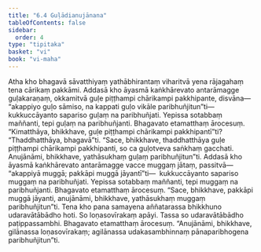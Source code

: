 ```yaml
---
title: "6.4 Guḷādianujānana"
tableOfContents: false
sidebar:
  order: 4
type: "tipitaka"
basket: "vi"
book: "vi-maha"
---
```



<DynamicBreadcrumb />

<Division number="272" book="vi-maha" e="ch" v="3" p="303">

<Paragraph number="1248" book="vi-maha">
Atha kho bhagavā sāvatthiyaṃ yathābhirantaṃ viharitvā yena rājagahaṃ tena cārikaṃ pakkāmi. Addasā kho āyasmā kaṅkhārevato antarāmagge guḷakaraṇaṃ, okkamitvā guḷe piṭṭhampi chārikampi pakkhipante, disvāna—  “akappiyo guḷo sāmiso, na kappati guḷo vikāle paribhuñjitun”ti—  kukkuccāyanto sapariso guḷaṃ na paribhuñjati. Yepissa sotabbaṃ maññanti, tepi guḷaṃ na paribhuñjanti. Bhagavato etamatthaṃ ārocesuṃ. “Kimatthāya, bhikkhave, guḷe piṭṭhampi chārikampi pakkhipantī”ti? “Thaddhatthāya, bhagavā”ti. “Sace, bhikkhave, thaddhatthāya guḷe piṭṭhampi chārikampi pakkhipanti, so ca guḷotveva saṅkhaṃ gacchati. Anujānāmi, bhikkhave, yathāsukhaṃ guḷaṃ paribhuñjitun”ti.
</Paragraph>

<Paragraph number="1249" book="vi-maha">
Addasā kho āyasmā kaṅkhārevato antarāmagge vacce muggaṃ jātaṃ, passitvā—  “akappiyā muggā; pakkāpi muggā jāyantī”ti—  kukkuccāyanto sapariso muggaṃ na paribhuñjati. Yepissa sotabbaṃ maññanti, tepi muggaṃ na paribhuñjanti. Bhagavato etamatthaṃ ārocesuṃ. “Sace, bhikkhave, pakkāpi muggā jāyanti, anujānāmi, bhikkhave, yathāsukhaṃ muggaṃ paribhuñjitun”ti.
</Paragraph>

</Division>
<Division number="273" book="vi-maha" e="ch" v="3" p="304">

<Paragraph number="1250" book="vi-maha">
Tena kho pana samayena aññatarassa bhikkhuno udaravātābādho hoti. So loṇasovīrakaṃ apāyi. Tassa so udaravātābādho paṭippassambhi. Bhagavato etamatthaṃ ārocesuṃ. “Anujānāmi, bhikkhave, gilānassa loṇasovīrakaṃ; agilānassa udakasambhinnaṃ pānaparibhogena paribhuñjitun”ti.
</Paragraph>
</Division>